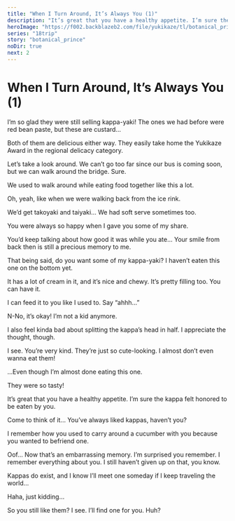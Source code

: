 ```yaml
---
title: "When I Turn Around, It’s Always You (1)"
description: "It’s great that you have a healthy appetite. I’m sure the kappa felt honored to be eaten by you."
heroImage: "https://f002.backblazeb2.com/file/yukikaze/tl/botanical_prince/1-1.jpg"
series: "18trip"
story: "botanical_prince"
noDir: true
next: 2
---
```



# When I Turn Around, It’s Always You (1)

<Divider loc="Kamikochi - Taisho Pond Bridge" />

<StoryImg src="https://f002.backblazeb2.com/file/yukikaze/tl/botanical_prince/1-1.jpg" alt="1" />

<Bubble mc>
I’m so glad they were still selling kappa-yaki!
</Bubble>

<Bubble character="Yukikaze">
The ones we had before were red bean paste, but these are custard…

Both of them are delicious either way. They easily take home the Yukikaze Award in the regional delicacy category.
</Bubble>

<Bubble mc>
Let’s take a look around. We can’t go too far since our bus is coming soon, but we can walk around the bridge.
</Bubble>

<Bubble character="Yukikaze">
Sure.

We used to walk around while eating food together like this a lot.
</Bubble>

<Bubble mc>
Oh, yeah, like when we were walking back from the ice rink.

We’d get takoyaki and taiyaki… We had soft serve sometimes too.
</Bubble>

<Bubble character="Yukikaze">
You were always so happy when I gave you some of my share.

You’d keep talking about how good it was while you ate… Your smile from back then is still a precious memory to me.

That being said, do you want some of my kappa-yaki? I haven’t eaten this one on the bottom yet.

It has a lot of cream in it, and it’s nice and chewy. It’s pretty filling too. You can have it.

I can feed it to you like I used to. Say “ahhh…”
</Bubble>

<Bubble mc>
N-No, it’s okay! I’m not a kid anymore.

I also feel kinda bad about splitting the kappa’s head in half. I appreciate the thought, though.
</Bubble>

<Bubble character="Yukikaze">
I see. You’re very kind.
</Bubble>

<Bubble mc>
They’re just so cute-looking. I almost don’t even wanna eat them!

…Even though I’m almost done eating this one.

They were so tasty!
</Bubble>

<Bubble character="Yukikaze">
It’s great that you have a healthy appetite. I’m sure the kappa felt honored to be eaten by you.

Come to think of it… You’ve always liked kappas, haven’t you?

I remember how you used to carry around a cucumber with you because you wanted to befriend one.
</Bubble>

<Bubble mc>
Oof… Now that’s an embarrassing memory. I’m surprised you remember.
</Bubble>

<Bubble character="Yukikaze">
I remember everything about you.
</Bubble>

<Bubble mc>
I still haven’t given up on that, you know.

Kappas do exist, and I know I’ll meet one someday if I keep traveling the world…

Haha, just kidding…
</Bubble>

<Bubble character="Yukikaze">
So you still like them? I see. I’ll find one for you.
</Bubble>

<Bubble mc>
Huh?
</Bubble>
